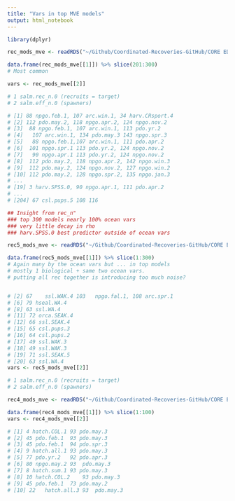 ```yaml
---
title: "Vars in top MVE models"
output: html_notebook
---
```


```r
library(dplyr)
```


```r

rec_mods_mve <- readRDS("~/Github/Coordinated-Recoveries-GitHub/CORE EDM analysis/Output/Rdata/5_MVE/5_MVE_model_summary_salm.rec_n.0.Rdata")

data.frame(rec_mods_mve[[1]]) %>% slice(201:300)
# Most common

vars <- rec_mods_mve[[2]]

# 1 salm.rec_n.0 (recruits = target)
# 2 salm.eff_n.0 (spawners)

# [1] 88 npgo.feb.1, 107 arc.win.1, 34 harv.CRsport.4
# [2] 112 pdo.may.2, 118 npgo.apr.2, 124 npgo.nov.2
# [3]  88 npgo.feb.1, 107 arc.win.1, 113 pdo.yr.2
# [4]   107 arc.win.1, 134 pdo.may.3 143 npgo.spr.3    
# [5]   88 npgo.feb.1,107 arc.win.1, 111 pdo.apr.2    
# [6]  101 npgo.spr.1 113 pdo.yr.2, 124 npgo.nov.2      
# [7]   90 npgo.apr.1 113 pdo.yr.2, 124 npgo.nov.2    
# [8]  112 pdo.may.2, 118 npgo.apr.2, 142 npgo.win.3    
# [9]  112 pdo.may.2, 124 npgo.nov.2, 127 npgo.win.2   
# [10] 112 pdo.may.2, 128 npgo.spr.2, 135 npgo.jan.3 
# ...
# [19] 3 harv.SPSS.0, 90 npgo.apr.1, 111 pdo.apr.2
# ...
# [204] 67 csl.pups.5 108 116

## Insight from rec_n" 
### top 300 models nearly 100% ocean vars
### very little decay in rho  
### harv.SPSS.0 best predictor outside of ocean vars

```

```r


rec5_mods_mve <- readRDS("~/Github/Coordinated-Recoveries-GitHub/CORE EDM analysis/Output/Rdata/5_MVE/5_MVE_model_summary_salm.rec5_n.0.Rdata")

data.frame(rec5_mods_mve[[1]]) %>% slice(1:300)
# Again many by the ocean vars but ... in top models
# mostly 1 biological + same two ocean vars. 
# putting all rec together is introducing too much noise?


# [2] 67	ssl.WAK.4 103	npgo.fal.1, 108	arc.spr.1
# [6] 79 hseal.WA.4
# [8] 63 ssl.WA.4
# [11] 72 orca.SEAK.4
# [12] 66 ssl.SEAK.4
# [15] 65 csl.pups.3
# [16] 64 csl.pups.2
# [17] 49 ssl.WAK.3
# [18] 49 ssl.WAK.3
# [19] 71 ssl.SEAK.5
# [20] 63 ssl.WA.4
vars <- rec5_mods_mve[[2]]

# 1 salm.rec_n.0 (recruits = target)
# 2 salm.eff_n.0 (spawners)


```
```r


rec4_mods_mve <- readRDS("~/Github/Coordinated-Recoveries-GitHub/CORE EDM analysis/Output/Rdata/5_MVE/5_MVE_model_summary_salm.rec4_n.0.Rdata")

data.frame(rec4_mods_mve[[1]]) %>% slice(1:100)
vars <- rec4_mods_mve[[2]]

# [1] 4	hatch.COL.1 93 pdo.may.3
# [2] 45 pdo.feb.1	93 pdo.may.3	
# [3] 45 pdo.feb.1	94 pdo.spr.3	
# [4] 9 hatch.all.1 93 pdo.may.3
# [5] 77 pdo.yr.2	92 pdo.apr.3	
# [6] 80 npgo.may.2 93	pdo.may.3
# [7] 8	hatch.sum.1 93 pdo.may.3		
# [8] 10 hatch.COL.2	93 pdo.may.3
# [9] 45 pdo.feb.1	73 pdo.may.2
# [10] 22	hatch.all.3 93	pdo.may.3

```

